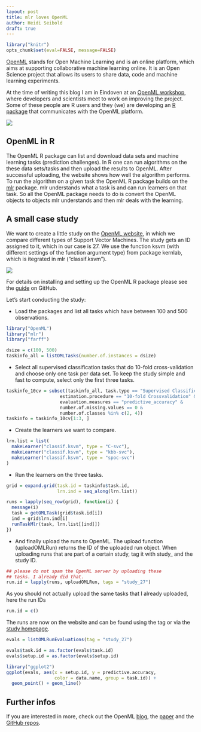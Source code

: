 ```yaml
---
layout: post
title: mlr loves OpenML
author: Heidi Seibold
draft: true
---
```


```r
library("knitr")
opts_chunk$set(eval=FALSE, message=FALSE)
```


[OpenML](http://www.openml.org/) stands for Open Machine Learning and is an
online platform, which aims at supporting collaborative machine learning
online. It is an Open Science project that allows its users to share data, code
and machine learning experiments.

At the time of writing this blog I am in Eindoven at an [OpenML
workshop](http://openml2016dev.openml.org/), where developers and scientists
meet to work on improving the project. Some of these people are R users and they (we)
are developing an [R package](https://github.com/openml/openml-r) that
communicates with the OpenML platform.


![](../images/mlr_loves_openml.png) 

## OpenML in R
The OpenML R package can list and download data sets and machine
learning tasks (prediction challenges).  In R one can run algorithms on the
these data sets/tasks and
then upload the results to OpenML. After successful uploading, the website shows how well the
algorithm performs.  To run the algorithm on a given task the OpenML R package
builds on the [mlr](https://github.com/mlr-org/mlr) package. mlr understands
what a task is and can run learners on that task. So all the OpenML package
needs to do is convert the OpenML objects to objects mlr understands and then
mlr deals with the learning.


## A small case study

We want to create a little study on the [OpenML
website](http://www.openml.org/), in which we compare different types of Support
Vector Machines.  The study gets an ID assigned to it, which in our case is 27.
We use the function ksvm (with different settings of the function argument type)
from package kernlab, which is itegrated in mlr ("classif.ksvm").

![](../images/openml_screenshot_study.png) 


For details on installing and setting up the OpenML R package please see the
[guide](https://github.com/openml/openml-r) on GitHub.

Let's start conducting the study:

- Load the packages and list all tasks which have between 100 and 500
  observations. 
```r
library("OpenML")
library("mlr")
library("farff")
```

```r
dsize = c(100, 500)
taskinfo_all = listOMLTasks(number.of.instances = dsize)
```

- Select all supervised classification tasks that do 10-fold cross-validation
  and choose only one task per data set. To keep the study simple and fast to compute, 
  select only the first three tasks.
```r
taskinfo_10cv = subset(taskinfo_all, task.type == "Supervised Classification" & 
                    estimation.procedure == "10-fold Crossvalidation" &
                    evaluation.measures == "predictive_accuracy" &
                    number.of.missing.values == 0 &
                    number.of.classes %in% c(2, 4))
taskinfo = taskinfo_10cv[1:3, ]

```

- Create the learners we want to compare.
```r
lrn.list = list(
  makeLearner("classif.ksvm", type = "C-svc"),
  makeLearner("classif.ksvm", type = "kbb-svc"),
  makeLearner("classif.ksvm", type = "spoc-svc")
)
```

- Run the learners on the three tasks.
```r
grid = expand.grid(task.id = taskinfo$task.id, 
                   lrn.ind = seq_along(lrn.list))

runs = lapply(seq_row(grid), function(i) {
  message(i)
  task = getOMLTask(grid$task.id[i])
  ind = grid$lrn.ind[i]
  runTaskMlr(task, lrn.list[[ind]])
})
```

- And finally upload the runs to OpenML.  The upload function (uploadOMLRun)
  returns the ID of the uploaded run object.  When uploading runs that are part
of a certain study, tag it with study_ and the study ID.

```r
## please do not spam the OpenML server by uploading these
## tasks. I already did that.
run.id = lapply(runs, uploadOMLRun, tags = "study_27")
```

As you should not actually upload the same tasks that I already uploaded,
here the run IDs
<!-- TODO: Add the IDs here -->
```r
run.id = c()
```


The runs are now on the website and can be found using the tag or via the
[study homepage](http://www.openml.org/index.php/s/27).

<!-- TODO: change eval to TRUE -->
```r
evals = listOMLRunEvaluations(tag = "study_27")

evals$task.id = as.factor(evals$task.id)
evals$setup.id = as.factor(evals$setup.id)

library("ggplot2")
ggplot(evals, aes(x = setup.id, y = predictive.accuracy, 
                  color = data.name, group = task.id)) + 
  geom_point() + geom_line()

```


## Further infos
If you are interested in more, check out the OpenML
[blog](https://medium.com/open-machine-learning), the
[paper](https://www.researchgate.net/publication/263890323_OpenML_Networked_science_in_machine_learning)
and the [GitHub repos](https://github.com/openml).





